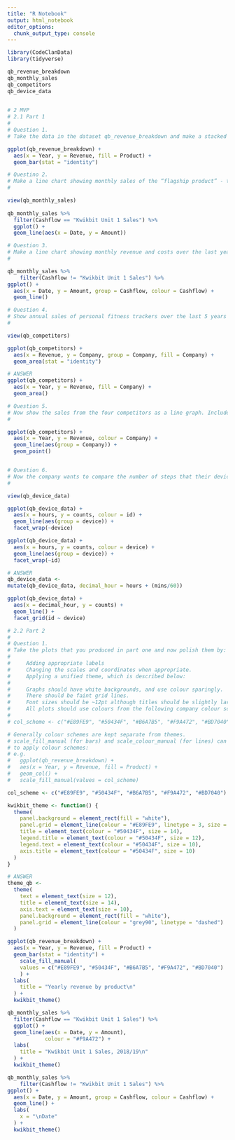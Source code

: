 ```yaml
---
title: "R Notebook"
output: html_notebook
editor_options: 
  chunk_output_type: console
---
```


```r
library(CodeClanData)
library(tidyverse)
```

```r

qb_revenue_breakdown
qb_monthly_sales
qb_competitors
qb_device_data
    
```

```r
# 2 MVP
# 2.1 Part 1
# 
# Question 1.
# Take the data in the dataset qb_revenue_breakdown and make a stacked bar chart showing the sources of revenue across the two years in the dataset.

ggplot(qb_revenue_breakdown) +
  aes(x = Year, y = Revenue, fill = Product) +
  geom_bar(stat = "identity")

```


```r
# Questino 2.
# Make a line chart showing monthly sales of the “flagship product” - the ‘KwikBit Unit 1’ - over the last year. This data is inside qb_monthly_sales, but you will need to use filter() or subset() (base R).
#

view(qb_monthly_sales)
  
qb_monthly_sales %>% 
  filter(Cashflow == "Kwikbit Unit 1 Sales") %>% 
  ggplot() +
  geom_line(aes(x = Date, y = Amount))

```


```r
# Question 3.
# Make a line chart showing monthly revenue and costs over the last year. This data is also in qb_monthly_sales.
#

qb_monthly_sales %>% 
    filter(Cashflow != "Kwikbit Unit 1 Sales") %>% 
ggplot() +
  aes(x = Date, y = Amount, group = Cashflow, colour = Cashflow) +
  geom_line()

```


```r
# Question 4.
# Show annual sales of personal fitness trackers over the last 5 years broken down by company as a ribbon plot (use geom_area). This data is in qb_competitors.
#

view(qb_competitors)

ggplot(qb_competitors) +
  aes(x = Revenue, y = Company, group = Company, fill = Company) +
  geom_area(stat = "identity")

# ANSWER
ggplot(qb_competitors) +
  aes(x = Year, y = Revenue, fill = Company) +
  geom_area()

```


```r
# Question 5.
# Now show the sales from the four competitors as a line graph. Include an extra layer that shows the data points used to make the lines.
#

ggplot(qb_competitors) +
  aes(x = Year, y = Revenue, colour = Company) +
  geom_line(aes(group = Company)) +
  geom_point()



```


```r
# Question 6.
# Now the company wants to compare the number of steps that their device counts vs. their competitors. Make a line graph of the number of steps throughout time, and use faceting to compare between companies and people. The data for this is in qb_device_data. 
#

view(qb_device_data)

ggplot(qb_device_data) +
  aes(x = hours, y = counts, colour = id) +
  geom_line(aes(group = device)) +
  facet_wrap(~device)

ggplot(qb_device_data) +
  aes(x = hours, y = counts, colour = device) +
  geom_line(aes(group = device)) +
  facet_wrap(~id)

# ANSWER
qb_device_data <- 
mutate(qb_device_data, decimal_hour = hours + (mins/60))

ggplot(qb_device_data) +
  aes(x = decimal_hour, y = counts) +
  geom_line() + 
  facet_grid(id ~ device)

```

```r
# 2.2 Part 2
# 
# Question 1.
# Take the plots that you produced in part one and now polish them by:
# 
#     Adding appropriate labels
#     Changing the scales and coordinates when appropriate.
#     Applying a unified theme, which is described below:
# 
#     Graphs should have white backgrounds, and use colour sparingly.
#     There should be faint grid lines.
#     Font sizes should be ~12pt although titles should be slightly larger and axis labels can be slightly smaller.
#     All plots should use colours from the following company colour scheme.
# 
# col_scheme <- c("#E89FE9", "#50434F", "#B6A7B5", "#F9A472", "#BD7040")

```

```r

# Generally colour schemes are kept separate from themes. 
# scale_fill_manual (for bars) and scale_colour_manual (for lines) can be used 
# to apply colour schemes:
# e.g. 
#   ggplot(qb_revenue_breakdown) +
#   aes(x = Year, y = Revenue, fill = Product) +
#   geom_col() +
#   scale_fill_manual(values = col_scheme)

col_scheme <- c("#E89FE9", "#50434F", "#B6A7B5", "#F9A472", "#BD7040")

kwikbit_theme <- function() {
  theme(
    panel.background = element_rect(fill = "white"),
    panel.grid = element_line(colour = "#E89FE9", linetype = 3, size = 0.5),
    title = element_text(colour = "#50434F", size = 14),
    legend.title = element_text(colour = "#50434F", size = 12),
    legend.text = element_text(colour = "#50434F", size = 10),
    axis.title = element_text(colour = "#50434F", size = 10)
  )
}

# ANSWER
theme_qb <- 
  theme(
    text = element_text(size = 12),
    title = element_text(size = 14),
    axis.text = element_text(size = 10),
    panel.background = element_rect(fill = "white"),
    panel.grid = element_line(colour = "grey90", linetype = "dashed")
  )

```


```r

ggplot(qb_revenue_breakdown) +
  aes(x = Year, y = Revenue, fill = Product) +
  geom_bar(stat = "identity") +
    scale_fill_manual(
    values = c("#E89FE9", "#50434F", "#B6A7B5", "#F9A472", "#BD7040")
    ) +
  labs(
    title = "Yearly revenue by product\n"
  ) +
  kwikbit_theme()
```

```r
qb_monthly_sales %>% 
  filter(Cashflow == "Kwikbit Unit 1 Sales") %>% 
  ggplot() +
  geom_line(aes(x = Date, y = Amount), 
            colour = "#F9A472") +
  labs(
    title = "Kwikbit Unit 1 Sales, 2018/19\n"
  ) +
  kwikbit_theme()
```

```r

qb_monthly_sales %>% 
    filter(Cashflow != "Kwikbit Unit 1 Sales") %>% 
ggplot() +
  aes(x = Date, y = Amount, group = Cashflow, colour = Cashflow) +
  geom_line() +
  labs(
    x = "\nDate"
  ) +
  kwikbit_theme()

```

